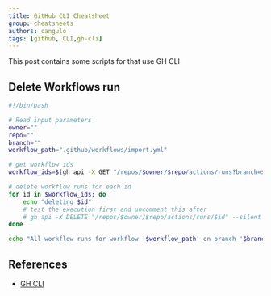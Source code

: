 ```yaml
---
title: GitHub CLI Cheatsheet
group: cheatsheets
authors: cangulo
tags: [github, CLI,gh-cli]
---
```


This post contains some scripts for that use GH CLI

<!--truncate-->

## Delete Workflows run

```bash
#!/bin/bash

# Read input parameters
owner=""
repo=""
branch=""
workflow_path=".github/workflows/import.yml"

# get workflow ids
workflow_ids=$(gh api -X GET "/repos/$owner/$repo/actions/runs?branch=$branch" | jq ".workflow_runs[] | select(.path == \"$workflow_path\") | .id")

# delete workflow runs for each id
for id in $workflow_ids; do
    echo "deleting $id"
    # test the execution first and uncomment this after
    # gh api -X DELETE "/repos/$owner/$repo/actions/runs/$id" --silent
done

echo "All workflow runs for workflow '$workflow_path' on branch '$branch' in repository '$owner/$repo' have been deleted."

```



## References

* [GH CLI](https://cli.github.com/manual/)

